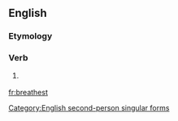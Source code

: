 ==English==

===Etymology===
{{suffix|breathe|est}}

===Verb===
{{en-verb form}}

# {{archaic}} {{form of|Second-person singular simple present form|breath}}

[[Category:English second-person singular forms]]

[[fr:breathest]]